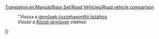 [[Translation:en/Manual/Base Set/Road Vehicles/Road vehicle comparison]]

:''Vissza a [[hu/Manual/Base Set/Járművek összehasonlító listái|járművek összehasonlító listáihoz]]
:''Vissza a [[hu/Manual/Közúti járművek|Közúti járművek]] cikkhez''
{{hu/KözútiTáblaFejléc}}
{{en/Tablespacer|11}}
{{hu/KözútiTáblaSor|TSR|1930|MPS királyi [[hu/Manual/Base Set/Road Vehicles/Buszok|busz]]       |4,920|9,840|426|852|56|35|31 utas|12}}
{{hu/KözútiTáblaSor|TSR|1964|Hereford Leopárd Busz  |5,740|11,480|600|1,200|88|55|35 utas|15}}
{{hu/KözútiTáblaSor|TSR|1987|Foster busz            |6,150|12,300|834|1,668|112|70|37 utas|15}}
{{hu/KözútiTáblaSor|TSR|2008|Foster MkII szuperbusz |6,560|13,120|1,125|2,250|127|79|40 utas|15}}
{{hu/KözútiTáblaSor|Y  |1946|Cammogó MkI Bus        |4,920|9,840|426|852|56|35|30 utas|15}}
{{hu/KözútiTáblaSor|Y  |1972|Cammogó MkII Bus       |5,740|11,480|801|1,602|96|60|35 utas|15}}
{{hu/KözútiTáblaSor|Y  |2010|Cammogó MkIII Bus      |6,560|13,120|1,125|2,250|120|75|38 utas|15}}
{{en/Tablespacer|11}}
{{hu/KözútiTáblaSor|TSR|1935|MPS [[hu/Manual/Base Set/Road Vehicles/Levélszállítók|levélszállító]] |4,715|9,430|421|842|48|30|22 csomag levél|15}}
{{hu/KözútiTáblaSor|TSR|1980|Reynard levélszállító  |5,535|11,070|787|1,574|88|55|28 csomag levél|15}}
{{hu/KözútiTáblaSor|TSR|2018|Perry levélszállító    |5,945|11,890|1,125|2,250|112|70|30 csomag levél|15}}
{{hu/KözútiTáblaSor|Y  |1935|ErőGép levélszállító   |6,289|12,578|562|1,124|48|30|22 csomag levél|15}}
{{hu/KözútiTáblaSor|Y  |1980|SemmiErő levélszállító |7,382|14,764|1,050|2,100|88|55|28 csomag levél|15}}
{{hu/KözútiTáblaSor|Y  |2018|ZummDeGyors levélszállító|7,929|15,858|1,500|3,000|112|70|30 csomag levél|15}}
{{en/Tablespacer|11}}
{{hu/KözútiTáblaSor|TSR|1936|Witcombe [[hu/Manual/Base Set/Road Vehicles/Olajszállítók|olajszállító]]|4,510|9,020|421|842|48|30|21 ezer liter olaj|15}}
{{hu/KözútiTáblaSor|TSR|1973|Foster olajszállító |5,740|11,480|787|1,574|88|55|21 ezer liter olaj|15}}
{{hu/KözútiTáblaSor|TSR|2005|Perry olajszállító  |6,150|12,300|1,125|2,250|112|70|21 ezer liter olaj|15}}
{{en/Tablespacer|11}}
{{hu/KözútiTáblaSor|TSR|1936|Balogh [[hu/Manual/Base Set/Road Vehicles/Áruszállítók|áruszállító]]|4,387|8,774|421|842|48|30|14 láda áru|15}}
{{hu/KözútiTáblaSor|TSR|1974|Craighead áruszállító|5,330|10,660|787|1,574|88|55|16 láda áru|15}}
{{hu/KözútiTáblaSor|TSR|2005|Goss áruszállító|5,740|11,480|1,125|2,250|112|70|18 láda áru|15}}
{{en/Tablespacer|11}}
{{hu/KözútiTáblaSor|TSR|1935|Hereford [[hu/Manual/Base Set/Road Vehicles/Gabonaszállítók|gabonaszállító]]|4,674|9,348|421|842|48|30|20 tonna gabona|15}}
{{hu/KözútiTáblaSor|TSR|1979|Thomas gabonaszállító|5,453|10,906|787|1,574|88|55|25 tonna gabona|15}}
{{hu/KözútiTáblaSor|TSR|2010|Goss gabonaszállító |5,863|11,726|1,125|2,250|112|70|30 tonna gabona|15}}
{{en/Tablespacer|11}}
{{hu/KözútiTáblaSor|TS|1935|Talbott [[hu/Manual/Base Set/Road Vehicles/Állatszállítók|állatszállító]] |4,305|8,610|421|842|48|30|14 állat|15}}
{{hu/KözútiTáblaSor|TS|1980|Uhl állatszállító|5,330|10,660|787|1,574|88|55|16 állat|15}}
{{hu/KözútiTáblaSor|TS|2022|Foster állatszállító|5,740|11,480|1,125|2,250|112|70|18 állat|15}}
{{en/Tablespacer|11}}
{{hu/KözútiTáblaSor|TSR|1935|Witcombe [[hu/Manual/Base Set/Road Vehicles/Faszállítók|faszállító]]|4,838|9,676|421|842|48|30|20 tonna fa|15}}
{{hu/KözútiTáblaSor|TSR|1974|Foster faszállító|5,617|11,234|787|1,574|88|55|22 tonna fa|15}}
{{hu/KözútiTáblaSor|TSR|2018|Moreland faszállító|6,027|12,054|1,125|2,250|112|70|24 tonna fa|15}}
{{en/Tablespacer|11}}
{{hu/KözútiTáblaSor|TSR|1936|Balogh [[hu/Manual/Base Set/Road Vehicles/Páncélkocsik|páncélkocsi]]|5,945|11,890|421|842|48|30|12 csomag értéktárgy*|15}}
{{hu/KözútiTáblaSor|TSR|1981|Uhl páncélkocsi    |6,970|13,940|787|1,574|88|55|15 csomag értéktárgy*|15}}
{{hu/KözútiTáblaSor|TSR|2012|Foster páncélkocsi|7,380|14,760|1,125|2,250|112|70|16 csomag értéktárgy*|15}}
{{en/Tablespacer|11}}
{{hu/KözútiTáblaSor|TS |1935|Balogh [[hu/Manual/Base Set/Road Vehicles/Szénszállítók|szénszállító]]|4,428|8,856|421|842|48|30|20 tonna szén|15}}
{{hu/KözútiTáblaSor|TS |1975|Uhl szénszállító   |5,248|10,496|787|1,574|88|55|25 tonna szén|15}}
{{hu/KözútiTáblaSor|TS |2013|DW szénszállító      |5,658|11,316|1,125|2,250|112|70|28 tonna szén|15}}
{{en/Tablespacer|11}}
{{hu/KözútiTáblaSor|T  |1935|MPS [[hu/Manual/Base Set/Road Vehicles/Vasércszállítók|vasércszállító]]|4,961|9,922|421|842|48|30|22 tonna vasérc|15}}
{{hu/KözútiTáblaSor|T  |1977|Uhl vasércszállító|5,740|11,480|787|1,574|88|55|25 tonna vasérc|15}}
{{hu/KözútiTáblaSor|T  |2011|Goss vasércszállító|6,150|12,300|1,125|2,250|112|70|27 tonna vasérc|15}}
{{en/Tablespacer|11}}
{{hu/KözútiTáblaSor|T  |1936|Balogh [[hu/Manual/Base Set/Road Vehicles/Acélszállítók|acélszállító]]|4,592|9,184|421|842|48|30|15 tonna acélk|15}}
{{hu/KözútiTáblaSor|T  |1977|Uhl acélszállító    |5,535|11,070|787|1,574|88|55|18 tonna acél|15}}
{{hu/KözútiTáblaSor|T  |2007|Kelling acélszállító|5,945|11,890|1,125|2,250|112|70|20 tonna acél|15}}
{{en/Tablespacer|11}}
{{hu/KözútiTáblaSor|SR |1935|Foster [[hu/Manual/Base Set/Road Vehicles/Ételszállítók|ételszállító]]|4,592|9,184|421|842|48|30|17 tonna étel|15}}
{{hu/KözútiTáblaSor|SR |1971|Perry ételszállító   |5,494|10,988|787|1,574|88|55|20 tonna étel|15}}
{{hu/KözútiTáblaSor|SR |2004|Chippy ételszállító|5,904|11,808|1,125|2,250|112|70|22 tonna étel|15}}
{{en/Tablespacer|11}}
{{hu/KözútiTáblaSor|S  |1936|Uhl [[hu/Manual/Base Set/Road Vehicles/Papírszállítók|papírszállító]] |4,592|9,184|421|842|48|30|15 tonna papír|15}}
{{hu/KözútiTáblaSor|S  |1979|Balogh papírszállító |5,535|11,070|787|1,574|88|55|18 tonna papír|15}}
{{hu/KözútiTáblaSor|S  |2007|MPS papírszállító  |5,945|11,890|1,125|2,250|112|70|20 tonna papír|15}}
{{en/Tablespacer|11}}
{{hu/KözútiTáblaSor|R  |1935|MPS [[hu/Manual/Base Set/Road Vehicles/Rézércszállítók|rézércszállító]]|4,961|9,922|421|842|48|30|22 tonna rézérc|15}}
{{hu/KözútiTáblaSor|R  |1977|Uhl rézércszállító|5,740|11,480|787|1,574|88|55|25 tonna rézérc|15}}
{{hu/KözútiTáblaSor|R  |2011|Goss rézércszállító|6,150|12,300|1,125|2,250|112|70|27 tonna rézérc|15}}
{{en/Tablespacer|11}}
{{hu/KözútiTáblaSor|R  |1936|Uhl [[hu/Manual/Base Set/Road Vehicles/Vízszállítók|vízszállító]]|4,551|9,102|421|842|48|30|21 ezer liter víz|15}}
{{hu/KözútiTáblaSor|R  |1978|Balogh vízszállító|5,781|11,562|787|1,574|88|55|25 ezer liter víz|15}}
{{hu/KözútiTáblaSor|R  |2011|MPS vízszállító|6,191|12,382|1,125|2,250|112|70|27 ezer liter víz|15}}
{{en/Tablespacer|11}}
{{hu/KözútiTáblaSor|R  |1935|Balogh [[hu/Manual/Base Set/Road Vehicles/Gyümölcsszállítók|gyümölcsszállító]]|4,838|9,676|421|842|48|30|18 tonna gyümölcs|15}}
{{hu/KözútiTáblaSor|R  |1978|Uhl gyümölcsszállító|6,068|12,136|787|1,574|88|55|20 tonna gyümölcs|15}}
{{hu/KözútiTáblaSor|R  |2012|Kelling gyümölcsszállító|6,478|12,956|1,125|2,250|112|70|23 tonna gyümölcs|15}}
{{en/Tablespacer|11}}
{{hu/KözútiTáblaSor|R  |1936|Balogh [[hu/Manual/Base Set/Road Vehicles/Gumiszállítók|gumiszállító]]|4,797|9,594|421|842|48|30|17 ezer liter gumi|15}}
{{hu/KözútiTáblaSor|R  |1977|Uhl gumiszállító|6,027|12,054|787|1,574|88|55|19 ezer liter gumi|15}}
{{hu/KözútiTáblaSor|R  |2011|RMT gumiszállító|6,437|12,874|1,125|2,250|112|70|22 ezer liter gumi|15}}
|}